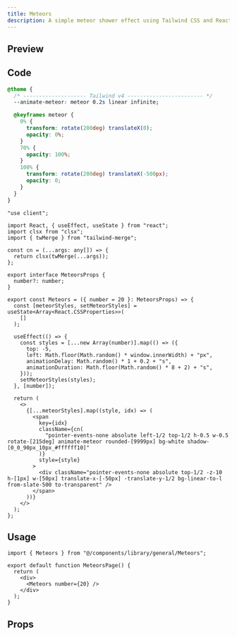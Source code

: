 ```yaml
---
title: Meteors
description: A simple meteor shower effect using Tailwind CSS and React.
---
```



## Preview

<PreviewContainer>
  <div className="translate-y-[-10rem] w-full h-full flex items-start justify-start translate-x-[-20rem]">
    <Meteors number={10} />
  </div>
</PreviewContainer>

## Code

```css title="global.css"
@theme {
  /* -------------------- Tailwind v4 ------------------------ */
  --animate-meteor: meteor 0.2s linear infinite;

  @keyframes meteor {
    0% {
      transform: rotate(200deg) translateX(0);
      opacity: 0%;
    }
    70% {
      opacity: 100%;
    }
    100% {
      transform: rotate(200deg) translateX(-500px);
      opacity: 0;
    }
  }
}
```

```tsx title="Meteors.tsx"
"use client";

import React, { useEffect, useState } from "react";
import clsx from "clsx";
import { twMerge } from "tailwind-merge";

const cn = (...args: any[]) => {
  return clsx(twMerge(...args));
};

export interface MeteorsProps {
  number?: number;
}

export const Meteors = ({ number = 20 }: MeteorsProps) => {
  const [meteorStyles, setMeteorStyles] = useState<Array<React.CSSProperties>>(
    []
  );

  useEffect(() => {
    const styles = [...new Array(number)].map(() => ({
      top: -5,
      left: Math.floor(Math.random() * window.innerWidth) + "px",
      animationDelay: Math.random() * 1 + 0.2 + "s",
      animationDuration: Math.floor(Math.random() * 8 + 2) + "s",
    }));
    setMeteorStyles(styles);
  }, [number]);

  return (
    <>
      {[...meteorStyles].map((style, idx) => (
        <span
          key={idx}
          className={cn(
            "pointer-events-none absolute left-1/2 top-1/2 h-0.5 w-0.5  rotate-[215deg] animate-meteor rounded-[9999px] bg-white shadow-[0_0_90px_10px_#ffffff10]"
          )}
          style={style}
        >
          <div className="pointer-events-none absolute top-1/2 -z-10 h-[1px] w-[50px] translate-x-[-50px] -translate-y-1/2 bg-linear-to-l from-slate-500 to-transparent" />
        </span>
      ))}
    </>
  );
};
```

## Usage

```tsx title="index.tsx"
import { Meteors } from "@/components/library/general/Meteors";

export default function MeteorsPage() {
  return (
    <div>
      <Meteors number={20} />
    </div>
  );
}
```

## Props

<AutoTypeTable
  path="./components/library/animation/Meteors.tsx"
  name="MeteorsProps"
/>
